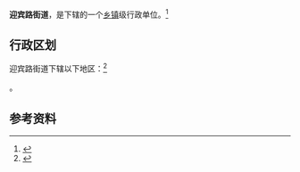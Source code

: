 {{中国乡级行政区|41/01/08/005/000}}

'''迎宾路街道'''，是{{PRC admin/fullname|41/01/08/005/000|3}}下辖的一个[[乡镇|乡镇]]级行政单位。<ref>{{PRC admin/ref sgc|{{PRC admin/parent|41/01/08/005/000}}}}</ref>

== 行政区划 ==

迎宾路街道下辖以下地区：<ref>{{PRC admin/ref sgc|41/01/08/005/000}}</ref>

{{PRC admin/children|41/01/08/005/000}}。

== 参考资料 ==

{{reflist}}

{{行政区划小作品}}{{河南小作品}}{{中国行政区划小作品}}{{PRC admin/navcat|41/01/08/005/000}}